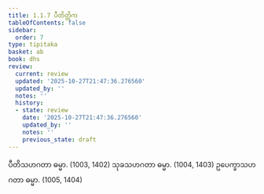```yaml
---
title: 1.1.7 ပီတိတ္တိက
tableOfContents: false
sidebar:
  order: 7
type: tipitaka
basket: ab
book: dhs
review:
  current: review
  updated: '2025-10-27T21:47:36.276560'
  updated_by: ''
  notes: ''
  history:
  - state: review
    date: '2025-10-27T21:47:36.276560'
    updated_by: ''
    notes: ''
    previous_state: draft
---
```



<ReviewStatus review={frontmatter.review} showDetails={true} />

<HypothesisAnnotation frontmatter={frontmatter} />

<DynamicBreadcrumb />

<Division number="7" book="dhs" e="ch" v="29" p="2">

<Paragraph number="20" book="dhs">
ပီတိသဟဂတာ ဓမ္မာ. (<Emphasis>1003, 1402</Emphasis>)
</Paragraph>

<Paragraph number="21" book="dhs">
သုခသဟဂတာ ဓမ္မာ. (<Emphasis>1004, 1403</Emphasis>)
</Paragraph>

<Paragraph number="22" book="dhs">
ဥပေက္ခာသဟဂတာ ဓမ္မာ. (<Emphasis>1005, 1404</Emphasis>)
</Paragraph>
</Division>
